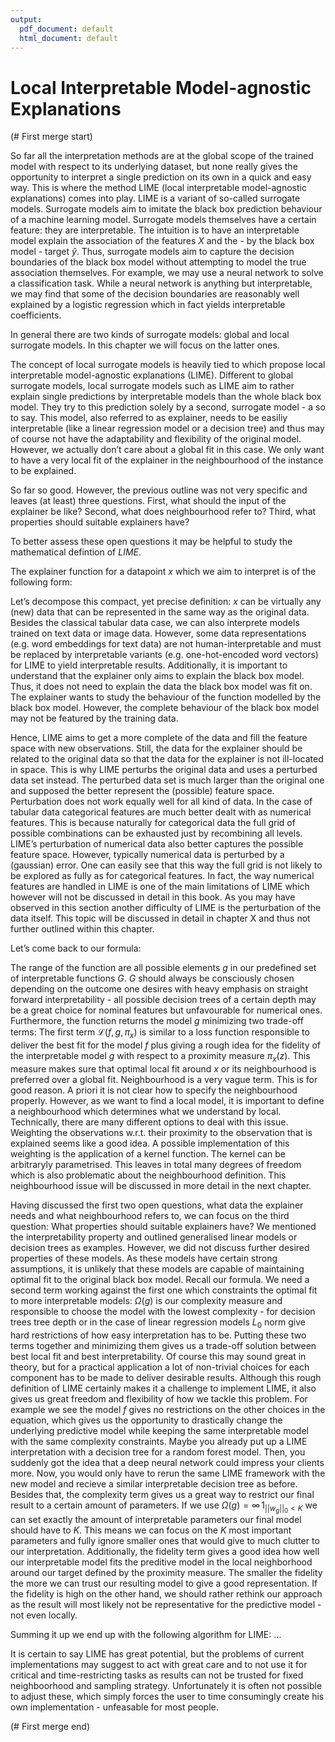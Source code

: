 ```yaml
---
output:
  pdf_document: default
  html_document: default
---
```

# Local Interpretable Model-agnostic Explanations

(# First merge start)

So far all the interpretation methods are at the global scope of the trained model with respect to its underlying dataset, but none really gives the opportunity to interpret a single prediction on its own in a quick and easy way. 
This is where the method LIME (local interpretable model-agnostic explanations) comes into play.
LIME is a variant of so-called surrogate models.
Surrogate models aim to imitate the black box prediction behaviour of a machine learning model. 
Surrogate models themselves have a certain feature: they are interpretable.
The intuition is to have an interpretable model explain the association of the features $X$ and the - by the black box model - \emph{predicted} target $\hat{y}$.
Thus, surrogate models aim to capture the decision boundaries of the black box model without attempting to model the true association themselves.
For example, we may use a neural network to solve a classification task.
While a neural network is anything but interpretable, we may find that some of the decision boundaries are reasonably well explained by a logistic regression which in fact yields interpretable coefficients.

In general there are two kinds of surrogate models: global and local surrogate models.
In this chapter we will focus on the latter ones.

The concept of local surrogate models is heavily tied to \cite{LIME} which propose local interpretable model-agnostic explanations (LIME). 
Different to global surrogate models, local surrogate models such as LIME aim to rather explain single predictions by interpretable models than the whole black box model.
They try to \emph{interpret locally} this prediction solely by a second, surrogate model - a \emph{model-agnostic explanation} so to say. 
This model, also referred to as explainer, needs to be easiliy interpretable (like a linear regression model or a decision tree) and thus may of course not have the adaptability and flexibility of the original model.
However, we actually don't care about a global fit in this case.
We only want to have a very local fit of the explainer in the neighbourhood of the instance to be explained. 

So far so good. 
However, the previous outline was not very specific and leaves (at least) three questions.
First, what should the input of the explainer be like?
Second, what does neighbourhood refer to?
Third, what properties should suitable explainers have?

To better assess these open questions it may be helpful to study the mathematical defintion of $LIME$.

The explainer function for a datapoint $x$ which we aim to interpret is of the following form:

\begin{equation}
  explainer\left(x\right) = arg\,min_{g \epsilon G} \,\mathcal{L}\left(f, g, \pi_x \right) + \Omega\left(g\right)
\end{equation}

Let's decompose this compact, yet precise definition:
$x$ can be virtually any (new) data that can be represented in the same way as the original data.
Besides the classical tabular data case, we can also interprete models trained on text data or image data. 
However, some data representations (e.g. word embeddings for text data) are not human-interpretable and must be replaced by interpretable variants (e.g. one-hot-encoded word vectors) for LIME to yield interpretable results.
Additionally, it is important to understand that the explainer only aims to explain the black box model. 
Thus, it does not need to explain the data the black box model was fit on.
The explainer wants to study the behaviour of the function modelled by the black box model.
However, the complete behaviour of the black box model may not be featured by the training data.

Hence, LIME aims to get a more complete \emph{grid} of the data and fill the feature space with new observations.
Still, the data for the explainer should be related to the original data so that the data for the explainer is not ill-located in space.
This is why LIME perturbs the original data and uses a perturbed data set instead.
The perturbed data set is much larger than the original one and supposed the better represent the (possible) feature space.
Perturbation does not work equally well for all kind of data.
In the case of tabular data categorical features are much better dealt with as numerical features.
This is because naturally for categorical data the full grid of possible combinations can be exhausted just by recombining all levels.
LIME's perturbation of numerical data also better captures the possible feature space. 
However, typically numerical data is perturbed by a (gaussian) error.
One can easily see that this way the full grid is not likely to be explored as fully as for categorical features.
In fact, the way numerical features are handled in LIME is one of the main limitations of LIME which however will not be discussed in detail in this book.
As you may have observed in this section another difficulty of LIME is the perturbation of the data itself.
This topic will be discussed in detail in chapter X and thus not further outlined within this chapter.

Let's come back to our formula:

\begin{equation}
  explainer\left(x\right) = arg\,min_{g \epsilon G} \,\mathcal{L}\left(f, g, \pi_x \right) + \Omega\left(g\right)
\end{equation}

The range of the function are all possible elements $g$ in our predefined set of interpretable functions $G$. 
$G$ should always be consciously chosen depending on the outcome one desires with heavy emphasis on straight forward interpretability - all possible decision trees of a certain depth may be a great choice for nominal features but unfavourable for numerical ones.
Furthermore, the function returns the model $g$ minimizing two trade-off terms: 
The first term $\mathcal{L}\left(f, g, \pi_x \right)$ is similar to a loss function responsible to deliver the best fit for the model $f$ plus giving a rough idea for the fidelity of the interpretable model $g$ with respect to a proximity measure $\pi_x(z)$.
This measure makes sure that optimal local fit around $x$ or its neighbourhood is preferred over a global fit.
Neighbourhood is a very vague term.
This is for good reason.
A priori it is not clear how to specify the neighbourhood properly.
However, as we want to find a local model, it is important to define a neighbourhood which determines what we understand by local.
Technically, there are many different options to deal with this issue.
Weighting the observations w.r.t. their proximity to the observation that is explained seems like a good idea.
A possible implementation of this weighting is the application of a kernel function.
The kernel can be arbitraryly parametrised.
This leaves in total many degrees of freedom which is also problematic about the neighbourhood definition.
This neighbourhood issue will be discussed in more detail in the next chapter.

Having discussed the first two open questions, what data the explainer needs and what neighbourhood refers to, we can focus on the third question:
What properties should suitable explainers have?
We mentioned the interpretability property and outlined generalised linear models or decision trees as examples.
However, we did not discuss further desired properties of these models.
As these models have certain strong assumptions, it is unlikely that these models are capable of maintaining optimal fit to the original black box model. 
Recall our formula.
We need a second term working against the first one which constraints the optimal fit to more interpretable models: 
$\Omega\left(g\right)$ is our complexity measure and responsible to choose the model with the lowest complexity - for decision trees tree depth or in the case of linear regression models $L_0$ norm give hard restrictions of how easy interpretation has to be. 
Putting these two terms together and minimizing them gives us a trade-off solution between best local fit and best interpretability. 
Of course this may sound great in theory, but for a practical application a lot of non-trivial choices for each component has to be made to deliver desirable results. 
Although this rough definition of LIME certainly makes it a challenge to implement LIME, it also gives us great freedom and flexibility of how we tackle this problem. 
For example we see the model $f$ gives no restrictions on the other choices in the equation, which gives us the opportunity to drastically change the underlying predictive model while keeping the same interpretable model with the same complexity constraints. 
Maybe you already put up a LIME interpretation with a decision tree for a random forest model.
Then, you suddenly got the idea that a deep neural network could impress your clients more.
Now, you would only have to rerun the same LIME framework with the new model and recieve a similar interpretable decision tree as before.
Besides that, the complexity term gives us a great way to restrict our final result to a certain amount of parameters. 
If we use $\Omega(g) = \infty \, 1_{||w_g||_0<K}$ we can set exactly the amount of interpretable parameters our final model should have to $K$. 
This means we can focus on the $K$ most important parameters and fully ignore smaller ones that would give to much clutter to our interpretation.
Additionally, the fidelity term gives a good idea how well our interpretable model fits the preditive model in the local neighborhood around our target defined by the proximity measure. 
The smaller the fidelity the more we can trust our resulting model to give a good representation. 
If the fidelity is high on the other hand, we should rather rethink our approach as the result will most likely not be representative for the predictive model - not even locally.

Summing it up we end up with the following algorithm for LIME:
...

It is certain to say LIME has great potential, but the problems of current implementations may suggest to act with great care and to not use it for critical and time-restricting tasks as results can not be trusted for fixed neighboorhood and sampling strategy. 
Unfortunately it is often not possible to adjust these, which simply forces the user to time consumingly create his own implementation - unfeasable for most people.

(# First merge end)